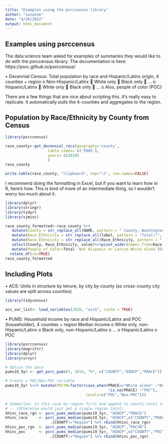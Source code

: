 ```yaml
---
title: "Examples using the psrccensus library"
author: "suzanne"
date: "4/20/2022"
output: html_document
---
```

## Examples using psrccensus

The data science team asked for examples of summaries they would like to do with the psrccensus library.
The documentation is here: https://psrc.github.io/psrccensus/

•	Decennial Census: Total population by race and Hispanic/Latinx origin, 4 counties + region
o	Non-Hispanic/Latinx
	White only
	Black only
	…
o	Hispanic/Latinx
	White only
	Black only
	…
o	Also, people of color (POC)

There are a few things that are nice about scripting this. It's really easy to replicate. It automatically pulls the 4-counties and aggregates to the region.

## Population by Race/Ethnicity by County from Census
```r
library(psrccensus)

race_county<-get_decennial_recs(geography='county', 
                   table_codes= c('P005'),
                   years= c(2010)              
                   )
race_county

write.table(race_county, "clipboard", sep="\t", row.names=FALSE)
```
I recommend doing the formatting in Excel, but if you want to learn how in R, here's how. This is kind of more of an intermediate thing, so I wouldn't worry too much about it.
```r

library(dplyr)
library(stringr)
library(tidyr)
library(sjmisc)

race_county_formatted<-race_county %>%
   mutate(County = str_replace_all(NAME, pattern = " County, Washington", replacement = "")) %>%
   mutate(Race_Ethnicity = str_replace_all(label, pattern = "Total!!", replacement = ""))%>%    
   mutate(Race_Ethnicity = str_replace_all(Race_Ethnicity, pattern = "!!", replacement = " ")) %>%
   select(County, Race_Ethnicity, value)%>%pivot_wider(names_from=Race_Ethnicity, values_from=value)%>%
   mutate(People_of_Color=Total-`Not Hispanic or Latino White alone`)%>%
  rotate_df(cn=TRUE)
race_county_formatted
```

## Including Plots

•	ACS: Units in structure by tenure, by city by county (so cross-county city values are split across counties)



```r
library(tidycensus)

acs_var_list<- load_variables(2020, "acs5", cache = TRUE)

```
•	PUMS: Household income by race and Hispanic/Latinx and POC (householder), 4 counties + region
Median Income
o	White only, non-Hispanic/Latinx
o	Black only, non-Hispanic/Latinx
o	…
o	Hispanic/Latinx
o	POC
```r

library(psrccensus)
library(magrittr)
library(dplyr)
library(srvyr)

# Obtain the data
pums19_5yr <- get_psrc_pums(5, 2019, "h", c("COUNTY","HINCP","PRACE"))

# Create a POC/Non-POC variable 
pums19_5yr %<>% mutate(POCYN=factor(case_when(PRACE=="White alone" ~"Non-POC",
                                              !is.na(PRACE) ~"POC"),
                                    levels=c("POC","Non-POC")))

# Summarize; in this case by region first and append to county-level to get all totals
# -- (Otherwise would just get a single region total)
hhinc_race_rgn <- psrc_pums_median(pums19_5yr, "HINCP","PRACE")
hhinc_race     <- psrc_pums_median(pums19_5yr, "HINCP",c("COUNTY","PRACE")) %>%
                    .[COUNTY!="Region"] %>% rbind(hhinc_race_rgn)
hhinc_poc_rgn  <- psrc_pums_median(pums19_5yr, "HINCP","POCYN")
hhinc_poc      <- psrc_pums_median(pums19_5yr, "HINCP",c("COUNTY","POCYN")) %>%
                    .[COUNTY!="Region"] %>% rbind(hhinc_poc_rgn)

```
